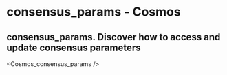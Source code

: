 # consensus_params - Cosmos

## consensus_params. Discover how to access and update consensus parameters


<Cosmos_consensus_params />
